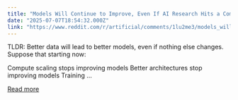 ```yaml
---
title: "Models Will Continue to Improve, Even If AI Research Hits a Complete Wall"
date: "2025-07-07T18:54:32.000Z"
link: "https://www.reddit.com/r/artificial/comments/1lu2me3/models_will_continue_to_improve_even_if_ai/"
---
```


TLDR: Better data will lead to better models, even if nothing else changes.
 Suppose that starting now:
  
Compute scaling stops improving models
 Better architectures stop improving models
 Training ...

[Read more](https://www.reddit.com/r/artificial/comments/1lu2me3/models_will_continue_to_improve_even_if_ai/)

